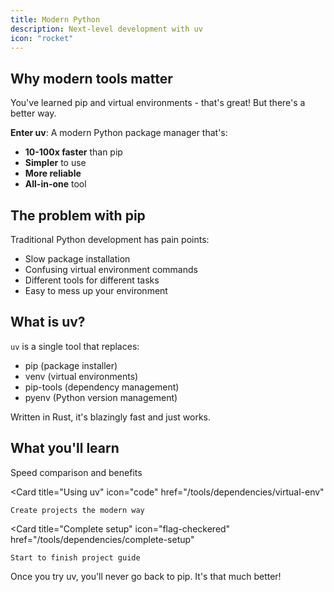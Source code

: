 ```yaml
---
title: Modern Python
description: Next-level development with uv
icon: "rocket"
---
```


## Why modern tools matter

You've learned pip and virtual environments - that's great! But there's a better way.

**Enter uv**: A modern Python package manager that's:
- **10-100x faster** than pip
- **Simpler** to use
- **More reliable**
- **All-in-one** tool

## The problem with pip

Traditional Python development has pain points:
- Slow package installation
- Confusing virtual environment commands
- Different tools for different tasks
- Easy to mess up your environment

## What is uv?

`uv` is a single tool that replaces:
- pip (package installer)
- venv (virtual environments)
- pip-tools (dependency management)
- pyenv (Python version management)

Written in Rust, it's blazingly fast and just works.

## What you'll learn

<CardGroup cols={3}>
  <Card
    title="Why uv?"
    icon="bolt"
    href="/tools/dependencies/uv-intro"
  >
    Speed comparison and benefits
  </Card>
  
  <Card
    title="Using uv"
    icon="code"
    href="/tools/dependencies/virtual-env"
  >
    Create projects the modern way
  </Card>
  
  <Card
    title="Complete setup"
    icon="flag-checkered"
    href="/tools/dependencies/complete-setup"
  >
    Start to finish project guide
  </Card>
</CardGroup>

<Tip>
  Once you try uv, you'll never go back to pip. It's that much better!
</Tip>